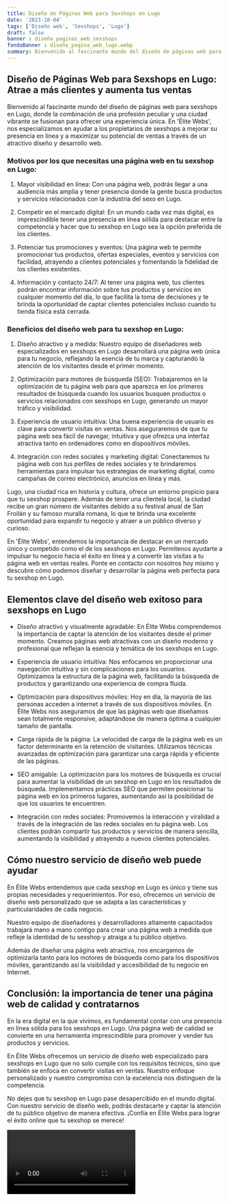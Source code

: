 ```yaml
---
title: Diseño de Páginas Web para Sexshops en Lugo
date: '2023-10-04'
tags: ['Diseño web', 'Sexshops', 'Lugo']
draft: false
banner : diseño_paginas_web_sexshops
fondoBanner : diseño_pagina_web_lugo.webp
summary: Bienvenido al fascinante mundo del diseño de páginas web para sexshops en Lugo, donde la combinación de una profesión peculiar y una ciudad vibrante se fusionan para ofrecer una experiencia única. En 'Élite Webs', nos especializamos en ayudar a los propietarios de sexshops a mejorar su presencia en línea y a maximizar su potencial de ventas a través de un atractivo diseño y desarrollo web.
---
```


## Diseño de Páginas Web para Sexshops en Lugo: Atrae a más clientes y aumenta tus ventas

Bienvenido al fascinante mundo del diseño de páginas web para sexshops en Lugo, donde la combinación de una profesión peculiar y una ciudad vibrante se fusionan para ofrecer una experiencia única. En 'Élite Webs', nos especializamos en ayudar a los propietarios de sexshops a mejorar su presencia en línea y a maximizar su potencial de ventas a través de un atractivo diseño y desarrollo web.

### Motivos por los que necesitas una página web en tu sexshop en Lugo:

1. Mayor visibilidad en línea: Con una página web, podrás llegar a una audiencia más amplia y tener presencia donde la gente busca productos y servicios relacionados con la industria del sexo en Lugo.

2. Competir en el mercado digital: En un mundo cada vez más digital, es imprescindible tener una presencia en línea sólida para destacar entre la competencia y hacer que tu sexshop en Lugo sea la opción preferida de los clientes.

3. Potenciar tus promociones y eventos: Una página web te permite promocionar tus productos, ofertas especiales, eventos y servicios con facilidad, atrayendo a clientes potenciales y fomentando la fidelidad de los clientes existentes.

4. Información y contacto 24/7: Al tener una página web, tus clientes podrán encontrar información sobre tus productos y servicios en cualquier momento del día, lo que facilita la toma de decisiones y te brinda la oportunidad de captar clientes potenciales incluso cuando tu tienda física está cerrada.

### Beneficios del diseño web para tu sexshop en Lugo:

1. Diseño atractivo y a medida: Nuestro equipo de diseñadores web especializados en sexshops en Lugo desarrollará una página web única para tu negocio, reflejando la esencia de tu marca y capturando la atención de los visitantes desde el primer momento.

2. Optimización para motores de búsqueda (SEO): Trabajaremos en la optimización de tu página web para que aparezca en los primeros resultados de búsqueda cuando los usuarios busquen productos o servicios relacionados con sexshops en Lugo, generando un mayor tráfico y visibilidad.

3. Experiencia de usuario intuitiva: Una buena experiencia de usuario es clave para convertir visitas en ventas. Nos aseguraremos de que tu página web sea fácil de navegar, intuitiva y que ofrezca una interfaz atractiva tanto en ordenadores como en dispositivos móviles.

4. Integración con redes sociales y marketing digital: Conectaremos tu página web con tus perfiles de redes sociales y te brindaremos herramientas para impulsar tus estrategias de marketing digital, como campañas de correo electrónico, anuncios en línea y más.

Lugo, una ciudad rica en historia y cultura, ofrece un entorno propicio para que tu sexshop prospere. Además de tener una clientela local, la ciudad recibe un gran número de visitantes debido a su festival anual de San Froilán y su famoso muralla romana, lo que te brinda una excelente oportunidad para expandir tu negocio y atraer a un público diverso y curioso.

En 'Élite Webs', entendemos la importancia de destacar en un mercado único y competido como el de los sexshops en Lugo. Permítenos ayudarte a impulsar tu negocio hacia el éxito en línea y a convertir las visitas a tu página web en ventas reales. Ponte en contacto con nosotros hoy mismo y descubre cómo podemos diseñar y desarrollar la página web perfecta para tu sexshop en Lugo.

<GifSeo />

<Cta />

## Elementos clave del diseño web exitoso para sexshops en Lugo

- Diseño atractivo y visualmente agradable: En Élite Webs comprendemos la importancia de captar la atención de los visitantes desde el primer momento. Creamos páginas web atractivas con un diseño moderno y profesional que reflejan la esencia y temática de los sexshops en Lugo.

- Experiencia de usuario intuitiva: Nos enfocamos en proporcionar una navegación intuitiva y sin complicaciones para los usuarios. Optimizamos la estructura de la página web, facilitando la búsqueda de productos y garantizando una experiencia de compra fluida.

- Optimización para dispositivos móviles: Hoy en día, la mayoría de las personas acceden a internet a través de sus dispositivos móviles. En Élite Webs nos aseguramos de que las páginas web que diseñamos sean totalmente responsive, adaptándose de manera óptima a cualquier tamaño de pantalla.

- Carga rápida de la página: La velocidad de carga de la página web es un factor determinante en la retención de visitantes. Utilizamos técnicas avanzadas de optimización para garantizar una carga rápida y eficiente de las páginas.

- SEO amigable: La optimización para los motores de búsqueda es crucial para aumentar la visibilidad de un sexshop en Lugo en los resultados de búsqueda. Implementamos prácticas SEO que permiten posicionar tu página web en los primeros lugares, aumentando así la posibilidad de que los usuarios te encuentren.

- Integración con redes sociales: Promovemos la interacción y viralidad a través de la integración de las redes sociales en tu página web. Los clientes podrán compartir tus productos y servicios de manera sencilla, aumentando la visibilidad y atrayendo a nuevos clientes potenciales.

## Cómo nuestro servicio de diseño web puede ayudar

En Élite Webs entendemos que cada sexshop en Lugo es único y tiene sus propias necesidades y requerimientos. Por eso, ofrecemos un servicio de diseño web personalizado que se adapta a las características y particularidades de cada negocio.

Nuestro equipo de diseñadores y desarrolladores altamente capacitados trabajará mano a mano contigo para crear una página web a medida que refleje la identidad de tu sexshop y atraiga a tu público objetivo.

Además de diseñar una página web atractiva, nos encargamos de optimizarla tanto para los motores de búsqueda como para los dispositivos móviles, garantizando así la visibilidad y accesibilidad de tu negocio en Internet.

## Conclusión: la importancia de tener una página web de calidad y contratarnos

En la era digital en la que vivimos, es fundamental contar con una presencia en línea sólida para los sexshops en Lugo. Una página web de calidad se convierte en una herramienta imprescindible para promover y vender tus productos y servicios.

En Élite Webs ofrecemos un servicio de diseño web especializado para sexshops en Lugo que no solo cumple con los requisitos técnicos, sino que también se enfoca en convertir visitas en ventas. Nuestro enfoque personalizado y nuestro compromiso con la excelencia nos distinguen de la competencia.

No dejes que tu sexshop en Lugo pase desapercibido en el mundo digital. Con nuestro servicio de diseño web, podrás destacarte y captar la atención de tu público objetivo de manera efectiva. ¡Confía en Élite Webs para lograr el éxito online que tu sexshop se merece!

<Video />

<CtaBot job='Sexshops' city='Lugo'/>

<Gmaps query='Lugo+españa+maps' />